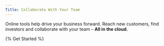```yaml
---
Title: Collaborate With Your Team
---
```


Online tools help drive your business forward. Reach new customers, find investors and collaborate with your team – **All in the cloud.**

{% Get Started %}

